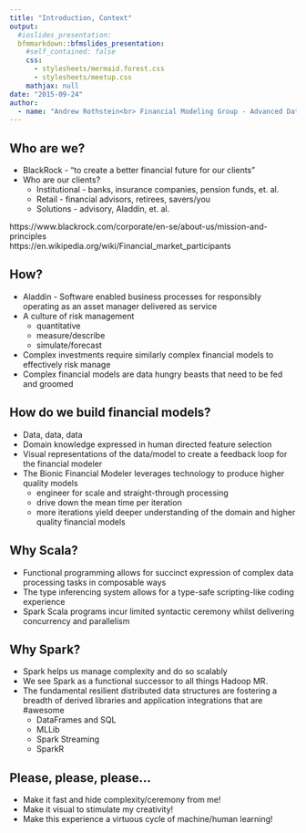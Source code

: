 ```yaml
---
title: "Introduction, Context"
output:
  #ioslides_presentation:
  bfmmarkdown::bfmslides_presentation:
    #self_contained: false
    css: 
      - stylesheets/mermaid.forest.css
      - stylesheets/meetup.css
    mathjax: null
date: "2015-09-24"
author:
  - name: "Andrew Rothstein<br> Financial Modeling Group - Advanced Data Analytics"
---
```


## Who are we?
* BlackRock - "to create a better financial future for our clients"
* Who are our clients?
    + Institutional - banks, insurance companies, pension funds, et. al.
    + Retail - financial advisors, retirees, savers/you
    + Solutions - advisory, Aladdin, et. al.
    
<footer class="source">https://www.blackrock.com/corporate/en-se/about-us/mission-and-principles</footer>
<footer class="source">https://en.wikipedia.org/wiki/Financial_market_participants</footer>

## How?
* Aladdin - Software enabled business processes for responsibly operating as an asset manager delivered as service
* A culture of risk management
    + quantitative
    + measure/describe
    + simulate/forecast
* Complex investments require similarly complex financial models to effectively risk manage
* Complex financial models are data hungry beasts that need to be fed and groomed

## How do we build financial models?
* Data, data, data
* Domain knowledge expressed in human directed feature selection
* Visual representations of the data/model to create a feedback loop for the financial modeler
* The Bionic Financial Modeler leverages technology to produce higher quality models
    + engineer for scale and straight-through processing
    + drive down the mean time per iteration
    + more iterations yield deeper understanding of the domain and higher quality financial models

## Why Scala?
* Functional programming allows for succinct expression of complex data processing tasks in composable ways
* The type inferencing system allows for a type-safe scripting-like coding experience
* Spark Scala programs incur limited syntactic ceremony whilst delivering concurrency and parallelism

## Why Spark?
* Spark helps us manage complexity and do so scalably
* We see Spark as a functional successor to all things Hadoop MR.
* The fundamental resilient distributed data structures are fostering a breadth of derived libraries and application integrations that are #awesome
    + DataFrames and SQL
    + MLLib
    + Spark Streaming
    + SparkR

## Please, please, please...
* Make it fast and hide complexity/ceremony from me!
* Make it visual to stimulate my creativity!
* Make this experience a virtuous cycle of machine/human learning!